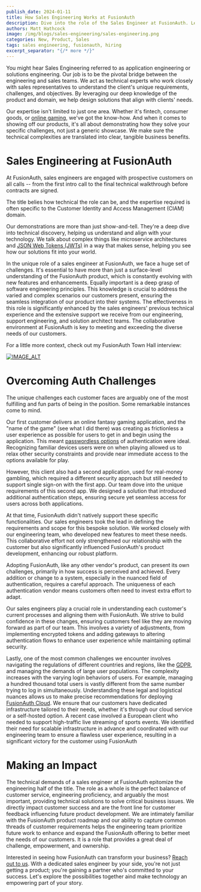 ```yaml
---
publish_date: 2024-01-11
title: How Sales Engineering Works at FusionAuth
description: Dive into the role of the Sales Engineer at FusionAuth. Learn how we make it easy to adopt a new CIAM provider.
authors: Matt Hathcock
image: /img/blogs/sales-engineering/sales-engineering.png
categories: New, Product, Sales
tags: sales engineering, fusionauth, hiring
excerpt_separator: "{/* more */}"
---
```

You might hear Sales Engineering referred to as application engineering or solutions engineering. Our job is to be the pivotal bridge between the engineering and sales teams. We act as technical experts who work closely with sales representatives to understand the client's unique requirements, challenges, and objectives. By leveraging our deep knowledge of the product and domain, we help design solutions that align with clients' needs.

Our expertise isn't limited to just one area. Whether it's fintech, consumer goods, or [online gaming](/industries/gaming-entertainment), we've got the know-how. And when it comes to showing off our products, it's all about demonstrating how they solve your specific challenges, not just a generic showcase. We make sure the technical complexities are translated into clear, tangible business benefits.

Sales Engineering at FusionAuth
===============================

At FusionAuth, sales engineers are engaged with prospective customers on all calls -- from the first intro call to the final technical walkthrough before contracts are signed.

The title belies how technical the role can be, and the expertise required is often specific to the Customer Identity and Access Management (CIAM) domain.

Our demonstrations are more than just show-and-tell. They're a deep dive into technical discovery, helping us understand and align with your technology. We talk about complex things like microservice architectures and [JSON Web Tokens (JWTs)](/docs/apis/jwt) in a way that makes sense, helping you see how our solutions fit into your world.

In the unique role of a sales engineer at FusionAuth, we face a huge set of challenges. It's essential to have more than just a surface-level understanding of the FusionAuth product, which is constantly evolving with new features and enhancements. Equally important is a deep grasp of software engineering principles. This knowledge is crucial to address the varied and complex scenarios our customers present, ensuring the seamless integration of our product into their systems. The effectiveness in this role is significantly enhanced by the sales engineers' previous technical experience and the extensive support we receive from our engineering, support engineering, and solution architect teams. The collaborative environment at FusionAuth is key to meeting and exceeding the diverse needs of our customers.

For a little more context, check out my FusionAuth Town Hall interview:

[![IMAGE_ALT](https://img.youtube.com/vi/nBO5pD2NBuc/maxresdefault.jpg)](https://www.youtube.com/watch?v=nBO5pD2NBuc)

Overcoming Auth Challenges
==========================

The unique challenges each customer faces are arguably one of the most fulfilling and fun parts of being in the position. Some remarkable instances come to mind.

Our first customer delivers an online fantasy gaming application, and the "name of the game" (see what I did there) was creating as frictionless a user experience as possible for users to get in and begin using the application. This meant [passwordless options](articles/identity-basics/magic-links) of authentication were ideal. Recognizing familiar devices users were on when playing allowed us to relax other security constraints and provide near immediate access to the options available for play.

However, this client also had a second application, used for real-money gambling, which required a different security approach but still needed to support single sign-on with the first app. Our team dove into the unique requirements of this second app. We designed a solution that introduced additional authentication steps, ensuring secure yet seamless access for users across both applications.

At that time, FusionAuth didn't natively support these specific functionalities. Our sales engineers took the lead in defining the requirements and scope for this bespoke solution. We worked closely with our engineering team, who developed new features to meet these needs. This collaborative effort not only strengthened our relationship with the customer but also significantly influenced FusionAuth's product development, enhancing our robust platform.

Adopting FusionAuth, like any other vendor's product, can present its own challenges, primarily in how success is perceived and achieved. Every addition or change to a system, especially in the nuanced field of authentication, requires a careful approach. The uniqueness of each authentication vendor means customers often need to invest extra effort to adapt. 

Our sales engineers play a crucial role in understanding each customer's current processes and aligning them with FusionAuth. We strive to build confidence in these changes, ensuring customers feel like they are moving forward as part of our team. This involves a variety of adjustments, from implementing encrypted tokens and adding gateways to altering authentication flows to enhance user experience while maintaining optimal security.

Lastly, one of the most common challenges we encounter involves navigating the regulations of different countries and regions, like the [GDPR](articles/ciam/developers-guide-to-gdpr), and managing the demands of large user populations. The complexity increases with the varying login behaviors of users. For example, managing a hundred thousand total users is vastly different from the same number trying to log in simultaneously. Understanding these legal and logistical nuances allows us to make precise recommendations for deploying [FusionAuth Cloud](platform/fusionauth-cloud). We ensure that our customers have dedicated infrastructure tailored to their needs, whether it's through our cloud service or a self-hosted option. A recent case involved a European client who needed to support high-traffic live streaming of sports events. We identified their need for scalable infrastructure in advance and coordinated with our engineering team to ensure a flawless user experience, resulting in a significant victory for the customer using FusionAuth

Making an Impact
================

The technical demands of a sales engineer at FusionAuth epitomize the engineering half of the title. The role as a whole is the perfect balance of customer service, engineering proficiency, and arguably the most important, providing technical solutions to solve critical business issues. We directly impact customer success and are the front line for customer feedback influencing future product development. We are intimately familiar with the FusionAuth product roadmap and our ability to capture common threads of customer requirements helps the engineering team prioritize future work to enhance and expand the FusionAuth offering to better meet the needs of our customers. It is a role that provides a great deal of challenge, empowerment, and ownership.

Interested in seeing how FusionAuth can transform your business? [Reach out to us](/contact). With a dedicated sales engineer by your side, you're not just getting a product; you're gaining a partner who's committed to your success. Let's explore the possibilities together aind make technology an empowering part of your story.
